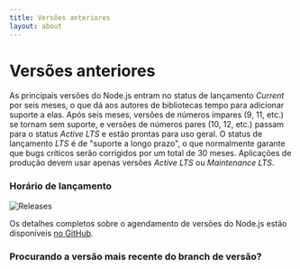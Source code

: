 ```yaml
---
title: Versões anteriores
layout: about
---
```


# Versões anteriores

As principais versões do Node.js entram no status de lançamento *Current* por seis meses, o que dá aos autores de bibliotecas tempo para adicionar suporte a elas.
Após seis meses, versões de números ímpares (9, 11, etc.) se tornam sem suporte, e versões de números pares (10, 12, etc.) passam para o status *Active LTS* e estão prontas para uso geral.
O status de lançamento *LTS* é de "suporte a longo prazo", o que normalmente garante que bugs críticos serão corrigidos por um total de 30 meses.
Aplicações de produção devem usar apenas versões *Active LTS* ou *Maintenance LTS*.

### Horário de lançamento

![Releases](https://raw.githubusercontent.com/nodejs/Release/main/schedule.svg?sanitize=true)

Os detalhes completos sobre o agendamento de versões do Node.js estão disponíveis [no GitHub](https://github.com/nodejs/release#release-schedule).

### Procurando a versão mais recente do branch de versão?

<DownloadReleasesTable />
